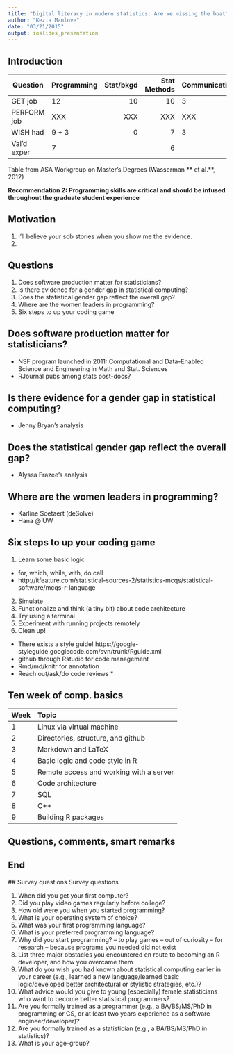 ```yaml
---
title: "Digital literacy in modern statistics: Are we missing the boat?"
author: "Kezia Manlove"
date: "03/21/2015"
output: ioslides_presentation
---
```


## Introduction
Question    Programming  Stat/bkgd   Stat Methods   Communication   Experience   
--------    ----------- ----------  -------------   -------------  --------------
GET job      12           10          10             3              3            
PERFORM job  XXX          XXX         XXX            XXX            XXX         
WISH had     9 + 3        0           7              3              3            
Val'd exper  7                        6                             12 + 10 + 6  

Table from ASA Workgroup on Master's Degrees (Wasserman ** et al.**, 2012)

**Recommendation 2: Programming skills are critical and should be infused throughout the graduate student experience **


## Motivation

1. I'll believe your sob stories when you show me the evidence. 
2.

## Questions

1. Does software production matter for statisticians?
2. Is there evidence for a gender gap in statistical computing?
3. Does the statistical gender gap reflect the overall gap?
4. Where are the women leaders in programming?
5. Six steps to up your coding game

## Does software production matter for statisticians?

- NSF program launched in 2011: Computational and Data-Enabled Science and Engineering in Math and Stat. Sciences
- RJournal pubs among stats post-docs?


## Is there evidence for a gender gap in statistical computing?

- Jenny Bryan's analysis

## Does the statistical gender gap reflect the overall gap?

- Alyssa Frazee's analysis

## Where are the women leaders in programming?

- Karline Soetaert (deSolve)
- Hana @ UW

## Six steps to up your coding game

1. Learn some basic logic
  - for, which, while, with, do.call
  - http://itfeature.com/statistical-sources-2/statistics-mcqs/statistical-software/mcqs-r-language
2. Simulate
3. Functionalize and think (a tiny bit) about code architecture
4. Try using a terminal
5. Experiment with running projects remotely
6. Clean up!
 - There exists a style guide!
 https://google-styleguide.googlecode.com/svn/trunk/Rguide.xml
 - github through Rstudio for code management
 - Rmd/md/knitr for annotation
* Reach out/ask/do code reviews *
 
## Ten week of comp. basics

Week  Topic
----- ----------------------------------------
1     Linux via virtual machine
2     Directories, structure, and github
3     Markdown and LaTeX
4     Basic logic and code style in R
5     Remote access and working with a server
6     Code architecture
7     SQL
8     C++
9     Building R packages
 
## Questions, comments, smart remarks

## End
 
 ## Survey questions
 Survey questions

1. When did you get your first computer?
2. Did you play video games regularly before college?
3. How old were you when you started programming?
4. What is your operating system of choice?
5. What was your first programming language?
6. What is your preferred programming language?
7. Why did you start programming?
– to play games
– out of curiosity
– for research
– because programs you needed did not exist
9. List three major obstacles you encountered en route to becoming an R developer, and how you overcame them
10. What do you wish you had known about statistical computing earlier in your career (e.g., learned a new language/learned basic logic/developed better architectural or stylistic strategies, etc.)?
11. What advice would you give to young (especially) female statisticians who want to become better statistical programmers?
12. Are you formally trained as a programmer (e.g., a BA/BS/MS/PhD in programming or CS, or at least two years experience as a software engineer/developer)?
13. Are you formally trained as a statistician (e.g., a BA/BS/MS/PhD in statistics)?
14. What is your age-group?
